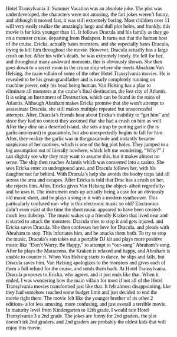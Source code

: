 
<article style="color: black; padding: 2em; font-family: 'Coming Soon', cursive;">
Hotel Transylvania 3: Summer Vacation was an absolute joke. The plot was underdeveloped, the characters were not amusing, the fart jokes weren’t funny, and although it moved fast, it was still extremely boring. Most children over 11 will very easily realize the amazingly large and dull plot holes, and frankly, this movie is for kids younger than 11. It follows Dracula and his family as they go on a monster cruise, departing from Budapest. It turns out that the human host of the cruise, Ericka, actually hates monsters, and she especially hates Dracula, trying to kill him throughout the movie. However, Dracula actually has a large crush on her. After his wife’s death, he was extremely lonely. He fell for her, and throughout many awkward moments, this is obviously shown. She then goes down to a secret room in the cruise ship where she meets Abraham Van Helsing, the main villain of some of the other Hotel Transylvania movies. He is revealed to be his great-grandfather and is nearly completely running on machine power, only his head being human. Van Helsing has a plan to eliminate all monsters at the cruise’s final destination, the lost city of Atlantis. It is using an Instrument of Destruction, which can be found in the ruins of Atlantis. Although Abraham makes Ericka promise that she won’t attempt to assassinate Dracula, she still makes multiple repeated but unsuccessful attempts. After, Dracula’s friends hear about Ericka’s inability to “get him” and since they had no context they assumed that she had a crush on him as well. After they dine on a deserted island, she sets a trap by putting garlic (he is garlic-intolerant) in guacamole, but also unexpectedly begins to fall for him. After, they realize the garlic was in the guacamole and instantly became suspicious of her motives, which is one of the big plot holes. They jumped to a big assumption out of literally nowhere, which left me wondering, “Why?” I can slightly see why they may want to assume this, but it makes almost no sense. The ship then reaches Atlantis which was converted into a casino. She sees Ericka enter an underground area, and Dracula follows her, with his daughter not far behind. With Dracula’s help she avoids the booby traps laid all across the area and escapes. After Ericka is told that Drac has a crush on her, she rejects him. After, Ericka gives Van Helsing the object- albeit regretfully- and he uses it. The instrument ends up actually being a case for an obviously old music sheet, and he plays a song in it with a modern synthesizer. This particularly confused me- why is this electronic music so old? Electronics didn’t even exist at the time the sheet music appeared to have been created- much less dubstep.¨ The music wakes up a friendly Kraken that lived near and it started to attack the monsters. Dracula tries to stop it and gets injured, and Ericka saves Dracula. She then confesses her love for Dracula, and pleads with Abraham to stop. This infuriates him, and he attacks them both. To try to stop the music, Dracula’s son takes out a portable DJ kit and plays more positive music like “Don’t Worry, Be Happy,” to attempt to “out-song” Abraham’s song. After he plays the Maracrena, the Kraken is relaxed and happy, and Abraham is unable to counter it. When Van Helsing starts to dance, he slips and falls, but Dracula saves him. Van Helsing apologizes to the monsters and gives each of them a full refund for the cruise, and sends them back. At Hotel Transylvania, Dracula proposes to Ericka, who agrees, and it just ends like that. When it ended, I was wondering how the main villain for most if not all of the Hotel Transylvania movies transformed just like that. It felt almost disappointing, like they had somehow reached some budget limit and just decided to end the movie right there. The movie felt like the younger brother of its other 2 editions- a lot less amusing, more confusing, and just overall a terrible movie. In maturity level from Kindergarten to 12th grade, I would rate Hotel Transylvania 3 a 2nd  grade. The jokes are funny for 2nd graders, the plot doesn’t irk 2nd graders, and 2nd graders are probably the oldest kids  that will enjoy this movie. 
</article>
